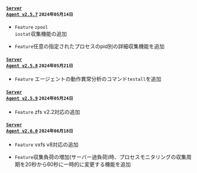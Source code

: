 #### <code class='changelog-service'><a href="../release-notes/server/server-2_5_7">Server Agent v2.5.7</a></code> <code class='changelog-date'>2024年05月14日</code>

- <code class="Feature">Feature</code> <code>zpool iostat</code>収集機能の追加

- <code class="Feature">Feature</code>任意の指定されたプロセスのpid別の詳細収集機能を追加

#### <code class='changelog-service'><a href="../release-notes/server/server-2_5_8">Server Agent v2.5.8</a></code> <code class='changelog-date'>2024年05月21日</code>

- <code class="Feature">Feature</code> エージェントの動作異常分析のコマンド<code>testall</code>を追加

#### <code class='changelog-service'><a href="../release-notes/server/server-2_5_9">Server Agent v2.5.9</a></code> <code class='changelog-date'>2024年05月24日</code>

- <code class="Feature">Feature</code> zfs v2.2対応の追加

#### <code class='changelog-service'><a href="../release-notes/server/server-2_6_0">Server Agent v2.6.0</a></code> <code class='changelog-date'>2024年06月18日</code>

- <code class="Feature">Feature</code> vxfs v8対応の追加

- <code class="Feature">Feature</code>収集負荷の増加(サーバー過負荷)時、プロセスモニタリングの収集周期を20秒から60秒に一時的に変更する機能を追加
